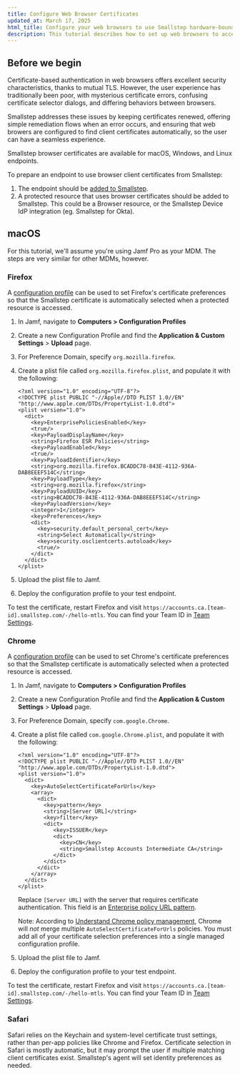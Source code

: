 ```yaml
---
title: Configure Web Browser Certificates
updated_at: March 17, 2025
html_title: Configure your web browsers to use Smallstep hardware-bound device identtiy certificates.
description: This tutorial describes how to set up web browsers to access resources using mutual TLS and Smallstep certificates.
---
```


## Before we begin

Certificate-based authentication in web browsers
offers excellent security characteristics, thanks to mutual TLS.
However, the user experience has traditionally been poor,
with mysterious certificate errors,
confusing certificate selector dialogs,
and differing behaviors between browsers.

Smallstep addresses these issues
by keeping certificates renewed,
offering simple remediation flows when an error occurs,
and ensuring that web browers are configured to find client certificates automatically,
so the user can have a seamless experience.

Smallstep browser certificates are available for macOS, Windows, and Linux endpoints.

To prepare an endpoint to use browser client certificates from Smallstep:
1. The endpoint should be [added to Smallstep](https://smallstep.com/docs/platform/enrollment-guide/).
2. A protected resource that uses browser certificates should be added to Smallstep. This could be a Browser resource, or the Smallstep Device IdP integration (eg. Smallstep for Okta).

## macOS

For this tutorial, we'll assume you're using Jamf Pro as your MDM.
The steps are very similar for other MDMs, however.

### Firefox

A [configuration profile](https://support.mozilla.org/en-US/kb/customizing-firefox-macos-using-configuration-prof) can be used to set Firefox's certificate preferences
so that the Smallstep certificate is automatically selected
when a protected resource is accessed.

1. In Jamf, navigate to **Computers > Configuration Profiles**
2. Create a new Configuration Profile and find the **Application & Custom Settings** > **Upload** page.
3. For Preference Domain, specify `org.mozilla.firefox`.
4. Create a plist file called `org.mozilla.firefox.plist`, and populate it with the following:

   ```
   <?xml version="1.0" encoding="UTF-8"?>
   <!DOCTYPE plist PUBLIC "-//Apple//DTD PLIST 1.0//EN" "http://www.apple.com/DTDs/PropertyList-1.0.dtd">
   <plist version="1.0">
     <dict>
       <key>EnterprisePoliciesEnabled</key>
       <true/>
       <key>PayloadDisplayName</key>
       <string>Firefox ESR Policies</string>
       <key>PayloadEnabled</key>
       <true/>
       <key>PayloadIdentifier</key>
       <string>org.mozilla.firefox.BCADDC78-843E-4112-936A-DAB8EEEF514C</string>
       <key>PayloadType</key>
       <string>org.mozilla.firefox</string>
       <key>PayloadUUID</key>
       <string>BCADDC78-843E-4112-936A-DAB8EEEF514C</string>
       <key>PayloadVersion</key>
       <integer>1</integer>
       <key>Preferences</key>
       <dict>
         <key>security.default_personal_cert</key>
         <string>Select Automatically</string>
         <key>security.osclientcerts.autoload</key>
         <true/>
       </dict>
     </dict>
   </plist>
   ```
5. Upload the plist file to Jamf.
6. Deploy the configuration profile to your test endpoint.

To test the certificate, restart Firefox and visit `https://accounts.ca.[team-id].smallstep.com/-/hello-mtls`. You can find your Team ID in [Team Settings](https://smallstep.com/app/?next=/settings/team).

### Chrome

A [configuration profile](https://support.google.com/chrome/a/answer/9020077?hl=en) can be used to set Chrome's certificate preferences
so that the Smallstep certificate is automatically selected
when a protected resource is accessed.

1. In Jamf, navigate to **Computers > Configuration Profiles**
2. Create a new Configuration Profile and find the **Application & Custom Settings** > **Upload** page.
3. For Preference Domain, specify `com.google.Chrome`.
4. Create a plist file called `com.google.Chrome.plist`, and populate it with the following:

   ```
   <?xml version="1.0" encoding="UTF-8"?>
   <!DOCTYPE plist PUBLIC "-//Apple//DTD PLIST 1.0//EN" "http://www.apple.com/DTDs/PropertyList-1.0.dtd">
   <plist version="1.0">
     <dict>
       <key>AutoSelectCertificateForUrls</key>
       <array>
         <dict>
           <key>pattern</key>
           <string>[Server URL]</string>
           <key>filter</key>
           <dict>
              <key>ISSUER</key>
              <dict>
                <key>CN</key>
                <string>Smallstep Accounts Intermediate CA</string>
              </dict>
           </dict>
         </dict>
       </array>
     </dict>
   </plist>
   ```

   Replace `[Server URL]` with the server that requires certificate authentication.
   This field is an [Enterprise policy URL pattern](https://chromeenterprise.google/policies/url-patterns/).

   Note: According to [Understand Chrome policy management](https://support.google.com/chrome/a/answer/9037717),
   Chrome will *not* merge multiple `AutoSelectCertificateForUrls` policies.
   You must add all of your certificate selection preferences into a single managed configuration profile.

5. Upload the plist file to Jamf.
6. Deploy the configuration profile to your test endpoint.

To test the certificate, restart Firefox and visit `https://accounts.ca.[team-id].smallstep.com/-/hello-mtls`. You can find your Team ID in [Team Settings](https://smallstep.com/app/?next=/settings/team).

### Safari

Safari relies on the Keychain and system-level certificate trust settings, rather than per-app policies like Chrome and Firefox. Certificate selection in Safari is mostly automatic, but it may prompt the user if multiple matching client certificates exist. Smallstep's agent will set identity preferences as needed.

